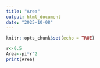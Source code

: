 ```yaml
---
title: "Area"
output: html_document
date: "2025-10-08"
---
```


```r
knitr::opts_chunk$set(echo = TRUE)
```

```r
r<-0.5
Area<-pi*r^2
print(Area)
```

